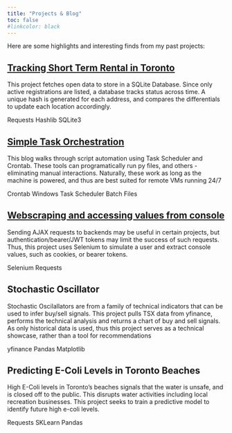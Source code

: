 ```yaml
---
title: "Projects & Blog"
toc: false
#linkcolor: black
---
```

Here are some highlights and interesting finds from my past projects: 


## [Tracking Short Term Rental in Toronto](ST_Rental.qmd)
This project fetches open data to store in a SQLite Database. Since only active registrations are listed, a database tracks status across time. A unique hash is generated for each address, and compares the differentials to update each location accordingly.

<span class="badge bg-success">Requests</span>
<span class="badge bg-success">Hashlib</span>
<span class="badge bg-success">SQLite3</span>


## [Simple Task Orchestration](TaskOrchestration.qmd)
This blog walks through script automation using Task Scheduler and Crontab. These tools can programatically run py files, and others - eliminating manual interactions. Naturally, these work as long as the machine is powered, and thus are best suited for remote VMs running 24/7

<span class="badge bg-success">Crontab</span>
<span class="badge bg-success">Windows Task Scheduler</span>
<span class="badge bg-success">Batch Files</span>

## [Webscraping and accessing values from console](ConsoleValues.qmd)
Sending AJAX requests to backends may be useful in certain projects, but authentication/bearer/JWT tokens may limit the success of such requests. Thus, this project uses Selenium to simulate a user and extract console values, such as cookies, or bearer tokens. 

<span class="badge bg-success">Selenium</span>
<span class="badge bg-success">Requests</span>

## Stochastic Oscillator
Stochastic Oscilallators are from a family of technical indicators that can be used to infer buy/sell signals. This project pulls TSX data from yfinance, performs the technical analysis and returns a chart of buy and sell signals. As only historical data is used, thus this project serves as a technical showcase, rather than a tool for recommendations

<span class="badge bg-success">yfinance</span>
<span class="badge bg-success">Pandas</span>
<span class="badge bg-success">Matplotlib</span>

## Predicting E-Coli Levels in Toronto Beaches
High E-Coli levels in Toronto's beaches signals that the water is unsafe, and is closed off to the public. This disrupts water activities including local recreation businesses. This project seeks to train a predictive model to identify future high e-coli levels.

<span class="badge bg-success">Requests</span>
<span class="badge bg-success">SKLearn</span>
<span class="badge bg-success">Pandas</span>
